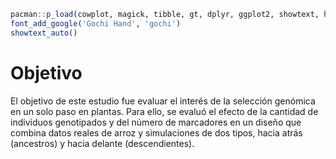 ```r

pacman::p_load(cowplot, magick, tibble, gt, dplyr, ggplot2, showtext, here, readr)
font_add_google('Gochi Hand', 'gochi')
showtext_auto()
```

<!-- Para renderizar: bookdown::render_book("index.Rmd", "bookdown::pdf_book") -->

# Objetivo

El objetivo de este estudio fue evaluar el interés de la selección genómica en un solo paso en plantas.  Para ello, se evaluó el efecto de la cantidad de individuos genotipados y del número de marcadores en un diseño que combina datos reales de arroz y simulaciones de dos tipos, hacia atrás (ancestros) y hacia delante (descendientes).


